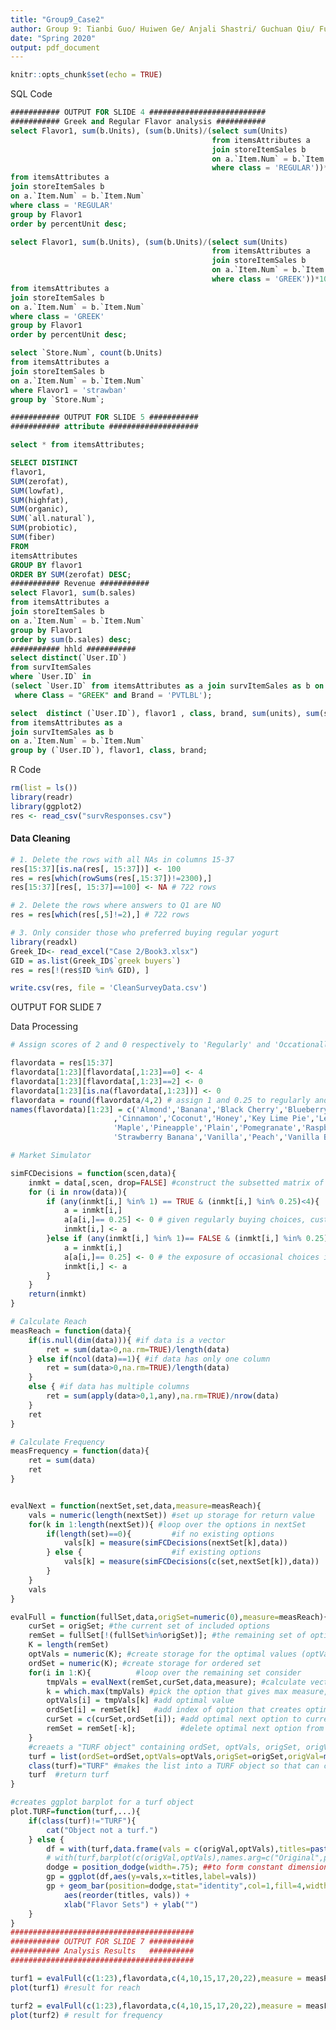 ---
title: "Group9_Case2"
author: Group 9: Tianbi Guo/ Huiwen Ge/ Anjali Shastri/ Guchuan Qiu/ Futao Xie
date: "Spring 2020"
output: pdf_document
---

```{r setup, include=FALSE}
knitr::opts_chunk$set(echo = TRUE)
```

################################
########### SQL Code ###########
################################

```{sql}
########### OUTPUT FOR SLIDE 4 ##########################
########### Greek and Regular Flavor analysis ###########
select Flavor1, sum(b.Units), (sum(b.Units)/(select sum(Units)
                                             from itemsAttributes a 
                                             join storeItemSales b
                                             on a.`Item.Num` = b.`Item.Num`
                                             where class = 'REGULAR'))*100 as percentUnit
from itemsAttributes a 
join storeItemSales b
on a.`Item.Num` = b.`Item.Num`
where class = 'REGULAR'
group by Flavor1
order by percentUnit desc;

select Flavor1, sum(b.Units), (sum(b.Units)/(select sum(Units)
                                             from itemsAttributes a 
                                             join storeItemSales b
                                             on a.`Item.Num` = b.`Item.Num`
                                             where class = 'GREEK'))*100 as percentUnit 
from itemsAttributes a 
join storeItemSales b
on a.`Item.Num` = b.`Item.Num`
where class = 'GREEK'
group by Flavor1
order by percentUnit desc;

select `Store.Num`, count(b.Units)
from itemsAttributes a 
join storeItemSales b
on a.`Item.Num` = b.`Item.Num`
where Flavor1 = 'strawban'
group by `Store.Num`;

```

```{sql}
########### OUTPUT FOR SLIDE 5 ###########
########### attribute ####################

select * from itemsAttributes;

SELECT DISTINCT
flavor1,
SUM(zerofat),
SUM(lowfat),
SUM(highfat),
SUM(organic),
SUM(`all.natural`),
SUM(probiotic),
SUM(fiber)
FROM
itemsAttributes
GROUP BY flavor1
ORDER BY SUM(zerofat) DESC;
########### Revenue ###########
select Flavor1, sum(b.sales)
from itemsAttributes a 
join storeItemSales b
on a.`Item.Num` = b.`Item.Num`
group by Flavor1
order by sum(b.sales) desc;
########### hhld ###########
select distinct(`User.ID`) 
from survItemSales 
where `User.ID` in 
(select `User.ID` from itemsAttributes as a join survItemSales as b on a.`Item.Num` = b.`Item.Num`
 where Class = "GREEK" and Brand = 'PVTLBL');

select  distinct (`User.ID`), flavor1 , class, brand, sum(units), sum(sales)
from itemsAttributes as a 
join survItemSales as b 
on a.`Item.Num` = b.`Item.Num`
group by (`User.ID`), flavor1, class, brand;

```

##############################
########### R Code ###########
##############################

```{r start}
rm(list = ls())
library(readr)
library(ggplot2)
res <- read_csv("survResponses.csv")
```

#######################
#### Data Cleaning ####
#######################

```{r data cleaning}
# 1. Delete the rows with all NAs in columns 15-37
res[15:37][is.na(res[, 15:37])] <- 100
res = res[which(rowSums(res[,15:37])!=2300),]
res[15:37][res[, 15:37]==100] <- NA # 722 rows

# 2. Delete the rows where answers to Q1 are NO
res = res[which(res[,5]!=2),] # 722 rows

# 3. Only consider those who preferred buying regular yogurt
library(readxl)
Greek_ID<- read_excel("Case 2/Book3.xlsx")
GID = as.list(Greek_ID$`greek buyers`)
res = res[!(res$ID %in% GID), ]

write.csv(res, file = 'CleanSurveyData.csv')
```

##########################################
########### OUTPUT FOR SLIDE 7 ###########
########### Data Processing   ############
##########################################

```{r data processing}
# Assign scores of 2 and 0 respectively to 'Regularly' and 'Occationally'

flavordata = res[15:37]
flavordata[1:23][flavordata[,1:23]==0] <- 4
flavordata[1:23][flavordata[,1:23]==2] <- 0
flavordata[1:23][is.na(flavordata[,1:23])] <- 0
flavordata = round(flavordata/4,2) # assign 1 and 0.25 to regularly and occasionally
names(flavordata)[1:23] = c('Almond','Banana','Black Cherry','Blueberry','Caramel','Chai','Chocolate'
                       ,'Cinnamon','Coconut','Honey','Key Lime Pie','Lemon', 'Mango',
                       'Maple','Pineapple','Plain','Pomegranate','Raspberry','Strawberry',
                       'Strawberry Banana','Vanilla','Peach','Vanilla Banana')

# Market Simulator

simFCDecisions = function(scen,data){ 
    inmkt = data[,scen, drop=FALSE] #construct the subsetted matrix of options
    for (i in nrow(data)){
        if (any(inmkt[i,] %in% 1) == TRUE & (inmkt[i,] %in% 0.25)<4){
            a = inmkt[i,]
            a[a[i,]== 0.25] <- 0 # given regularly buying choices, customer will not buy occational choices
            inmkt[i,] <- a
        }else if (any(inmkt[i,] %in% 1)== FALSE & (inmkt[i,] %in% 0.25)<4){
            a = inmkt[i,]
            a[a[i,]== 0.25] <- 0 # the exposure of occasional choices is not enough for the standard of a reach
            inmkt[i,] <- a
        }
    }
    return(inmkt)
}

# Calculate Reach
measReach = function(data){
    if(is.null(dim(data))){ #if data is a vector
        ret = sum(data>0,na.rm=TRUE)/length(data)
    } else if(ncol(data)==1){ #if data has only one column
        ret = sum(data>0,na.rm=TRUE)/length(data)
    }
    else { #if data has multiple columns
        ret = sum(apply(data>0,1,any),na.rm=TRUE)/nrow(data)
    }
    ret
}

# Calculate Frequency
measFrequency = function(data){
    ret = sum(data)
    ret
}


evalNext = function(nextSet,set,data,measure=measReach){
    vals = numeric(length(nextSet)) #set up storage for return value
    for(k in 1:length(nextSet)){ #loop over the options in nextSet
        if(length(set)==0){         #if no existing options
            vals[k] = measure(simFCDecisions(nextSet[k],data)) 
        } else {                    #if existing options
            vals[k] = measure(simFCDecisions(c(set,nextSet[k]),data))
        }
    }
    vals
}

evalFull = function(fullSet,data,origSet=numeric(0),measure=measReach){
    curSet = origSet; #the current set of included options
    remSet = fullSet[!(fullSet%in%origSet)]; #the remaining set of options to consider
    K = length(remSet)
    optVals = numeric(K); #create storage for the optimal values (optVals)
    ordSet = numeric(K); #create storage for ordered set
    for(i in 1:K){          #loop over the remaining set consider
        tmpVals = evalNext(remSet,curSet,data,measure); #calculate vector of next evaluations
        k = which.max(tmpVals) #pick the option that gives max measure, note will pick first case if a tie!
        optVals[i] = tmpVals[k] #add optimal value
        ordSet[i] = remSet[k]   #add index of option that creates optimal value
        curSet = c(curSet,ordSet[i]); #add optimal next option to current set
        remSet = remSet[-k];          #delete optimal next option from remaining set
    }
    #creaets a "TURF object" containing ordSet, optVals, origSet, origVal, measure, and pnames
    turf = list(ordSet=ordSet,optVals=optVals,origSet=origSet,origVal=measure(simFCDecisions(origSet,data)),measure=measure,pnames=colnames(data))
    class(turf)="TURF" #makes the list into a TURF object so that can call plot.TURF
    turf  #return turf
}

#creates ggplot barplot for a turf object
plot.TURF=function(turf,...){
    if(class(turf)!="TURF"){
        cat("Object not a turf.")
    } else {
        df = with(turf,data.frame(vals = c(origVal,optVals),titles=paste(0:length(ordSet),c("Original",pnames[ordSet]),sep=":")))
        # with(turf,barplot(c(origVal,optVals),names.arg=c("Original",pnames[ordSet])))
        dodge = position_dodge(width=.75); ##to form constant dimensions positioning for all geom's
        gp = ggplot(df,aes(y=vals,x=titles,label=vals))
        gp + geom_bar(position=dodge,stat="identity",col=1,fill=4,width=.75) + 
            aes(reorder(titles, vals)) + 
            xlab("Flavor Sets") + ylab("")
    }
}
#########################################
########### OUTPUT FOR SLIDE 7 ##########
########### Analysis Results   ##########
#########################################

turf1 = evalFull(c(1:23),flavordata,c(4,10,15,17,20,22),measure = measReach)
plot(turf1) #result for reach

turf2 = evalFull(c(1:23),flavordata,c(4,10,15,17,20,22),measure = measFrequency)
plot(turf2) # result for frequency
```















